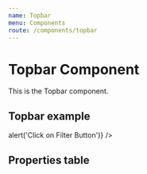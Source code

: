 ```yaml
---
name: Topbar
menu: Components
route: /components/topbar
---
```



# Topbar Component

This is the Topbar component.

## Topbar example
<Playground className="topbar-height">
  <Topbar
    avatarURL="https://placekitten.com/32/32"
    name="Felino da Silva"
    role="Gerente"
    showFilterButton={true}
    links={[
      { title: 'Editar perfil', icon: ['far', 'pen'], url: '#1' },
      { title: 'Sair', icon: ['far', 'sign-out-alt'], url: '#2' },
    ]}
    clickOnFilterButton={() => alert('Click on Filter Button')}
  />
</Playground>

## Properties table
<PropsTable of={Topbar} />
